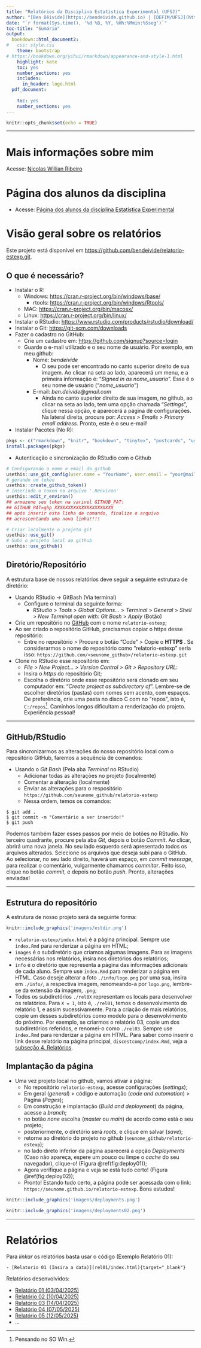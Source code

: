```yaml
---
title: "Relatórios da Disciplina Estatística Experimental (UFSJ)"
author: "[Ben Dêivide](https://bendeivide.github.io) | [DEFIM/UFSJ](https://ufsj.edu.br)"
date: "`r format(Sys.time(), '%d %B, %Y, %Hh:%Mmin:%Sseg')`"
toc-title: "Sumário"
output:
  bookdown::html_document2: 
#   css: style.css
    theme: bootstrap
# https://bookdown.org/yihui/rmarkdown/appearance-and-style-1.html
    highlight: kate
    toc: yes
    number_sections: yes
    includes:
      in_header: logo.html
  pdf_document:
    
    toc: yes
    number_sections: yes
---
```


```r
knitr::opts_chunk$set(echo = TRUE)
```
--- 

# Mais informações sobre mim

Acesse: [Nicolas Willian Ribeiro](https://NicolasWillianRibeiro.github.io){target="_blank"}

# Página dos alunos da disciplina

- Acesse: [Página dos alunos da disciplina Estatística Experimental](https://bendeivide.github.io/courses/estexp/estexp2025.1/#relat%C3%B3rio-dos-alunos){target="_blank"}

# Visão geral sobre os relatórios {.tabset .tabset-fade}

Este projeto está disponível em <https://github.com/bendeivide/relatorio-estexp.git>.

## O que é necessário?

- Instalar o R: 
  - Windows: <https://cran.r-project.org/bin/windows/base/>
    - rtools: <https://cran.r-project.org/bin/windows/Rtools/>
  - MAC: <https://cran.r-project.org/bin/macosx/>
  - Linux: <https://cran.r-project.org/bin/linux/>
- Instalar o RStudio: <https://www.rstudio.com/products/rstudio/download/>
- Instalar o Git: <https://git-scm.com/downloads>
- Fazer o cadastro no GitHub:
  - Crie um cadastro em: <https://github.com/signup?source=login>
  - Guarde o e-mail utilizado e o seu nome de usuário. Por exemplo, em meu github:
    - Nome: *bendeivide*
      - O seu pode ser encontrado no canto superior direito de sua imagem. Ao clicar na seta ao lado, aparecerá um menu, e a primeira informação é: "*Signed in as nome_usuario*". Esse é o seu nome de usuário ("*nome_usuario*")
    - E-mail: *ben.deivide@gmail.com*
      - Ainda no canto superior direito de sua imagem, no github, ao clicar na seta ao lado, tem uma opção chamada "*Settings*", clique nessa opção, e aparecerá a página de configurações. Na lateral direita, procure por: *Access* > *Emails* > *Primary email address*. Pronto, este é o seu e-mail!
- Instalar Pacotes (No R): 

```r
pkgs <- c("rmarkdown", "knitr", "bookdown", "tinytex", "postcards", "usethis", "gitcreds")
install.packages(pkgs)
```

- Autenticação e sincronização do RStudio com o Github

```r
# Configurando o nome e email do github
usethis::use_git_config(user.name = "YourName", user.email = "your@mail.com")
# gerando um token
usethis::create_github_token() 
# inserindo o token no arquivo '.Renviron'
usethis::edit_r_environ()
## armazene seu token na varivel GITHUB_PAT:
## GITHUB_PAT=ghp_XXXXXXXXXXXXXXXXXXXXXX
## após inserir esta linha de comando, finalize o arquivo
## acrescentando uma nova linha!!!!

# Criar localmente o projeto git
usethis::use_git()
# Subi o projeto local ao github
usethis::use_github()
```


## Diretório/Repositório

A estrutura base de nossos relatórios deve seguir a seguinte estrutura de diretório:

- Usando RStudio -> GitBash (Via terminal)
  - Configure o terminal da seguinte forma:
    - *RStudio* > *Tools* > *Global Options...* > *Terminal* > *General* > *Shell* > *New Terminal open with*: *Git Bash* > *Apply* (Botão)
- Crie um repositório no [GitHub](https://github.com) com o nome `relatorio-estexp`;
- Ao ser criado o repositório GitHub, precisamos copiar o https desse repositório:
  - Entre no repositório > Procure o botão "Code" > Copie o __HTTPS__ . Se considerarmos o nome do repositório como "relatorio-estexp" seria isso: `https://github.com/<seunome_github>/relatorio-estexp.git`
- Clone no RStudio esse repositório em:
  - *File > New Project... > Version Control > Git > Repository URL*:
  - Insira o *https* do repositório Git;
  - Escolha o diretório onde esse repositório será clonado em seu computador em: "*Create project as subdirectory of*". Lembre-se de escolher diretórios (pastas) com nomes sem acento, com espaços. De preferência, crie uma pasta no disco C com no "repos", isto é, `C:/repos`^[Pensando no SO Win.]. Caminhos longos dificultam a renderização do projeto. Experiência pessoal!

---

## GitHub/RStudio

Para sincronizarmos as alterações do nosso repositório local com o repositório GitHub, faremos a sequência de comandos:

- Usando o *Git Bash* (Pela aba *Terminal* no RStudio)
  - Adicionar todas as alterações no projeto (localmente)
  - Comentar a alteração (localmente)
  - Enviar as alterações para o respositório `https://github.com/seunome_github/relatorio-estexp`
  - Nessa ordem, temos os comandos:
  
```github
$ git add .
$ git commit -m "Comentário a ser inserido!"
$ git push
```
Podemos também fazer esses passos por meio de botões no RStudio. No terceiro quadrante, procure pela aba *Git*, depois o botão *Commit*. Ao clicar, abrirá uma nova janela. No seu lado esquerdo será apresentado todos os arquivos alterados. Selecione os arquivos que deseja subi para o GitHub. Ao selecionar, no seu lado direito, haverá um espaço, em *commit message*, para realizar o comentário, vulgarmente chamamos *commitar*. Feito isso, clique no botão *commit*, e depois no botão *push*. Pronto, alterações enviadas!

---

## Estrutura do repositório

A estrutura de nosso projeto será da seguinte forma:


```r
knitr::include_graphics('imagens/estdir.png')
```

- `relatorio-estexp/index.html` é a página principal. Sempre use `index.Rmd` para renderizar a página em HTML;
- `images` é o subdiretório que criamos algumas imagens. Para as imagens necessárias nos relatórios, insira nos diretórios dos relatórios;
- `info` é o diretório que representa a página das informações adicionais de cada aluno. Sempre use `index.Rmd` para renderizar a página em HTML. Caso deseje alterar a foto `./info/logo.png` por uma sua, insira em `./info/`, a respectiva imagem, renomeando-a por `logo.png`, lembre-se da extensão da imagem, `.png`;
- Todos os subdiretórios `./rel0X` representam os locais para desenvolver os relatórios. Para `X = 1`, isto é, `./rel01`, temos o desenvolvimento do relatório 1, e assim sucessivamente. Para a criação de mais relatórios, copie um desses subdiretórios como modelo para o desenvolvimento do próximo. Por exemplo, se criarmos o relatório 03, copie um dos subdiretórios referidos, e renomei-o como `./rel03`. Sempre use `index.Rmd` para renderizar a página em HTML. Para saber como inserir o link desse relatório na página principal, `discestcomp/index.Rmd`, veja a [subseção 4. Relatórios](#relatorio).

## Implantação da página

- Uma vez projeto local no github, vamos ativar a página:
  - No repositório `relatorio-estexp`, acesse configurações (*settings*);
  - Em geral (*general*) > código e automação (*code and automation*) > Página (*Pages*);
  - Em construção e implantação (*Build and deployment*) da página, acesse a *branch*;
  - no botão *none* escolha (*master* ou *main*) de acordo como está o seu projeto;
  - posteriormente, o diretório será *roots*, e clique em salvar (*save*);
  - retorne ao diretório do projeto no github (`seunome_github/relatorio-estexp`);
  - no lado direto inferior da página aparecerá a opção *Deployments* (Caso não apareça, espere um pouco ou limpe o *cache* do seu navegador), clique-o! (Figura \@ref(fig:deploy01));
  - Agora verifique a página e veja se está tudo certo! (Figura \@ref(fig:deploy02));
  - Pronto! Estando tudo certo, a página pode ser acessada com o link: `https://seunome.github.io/relatorio-estexp`. Bons estudos!

```r
knitr::include_graphics('imagens/deployments.png')
```
  
  
```r
knitr::include_graphics('imagens/deployments02.png')
```
  

---

# Relatórios {#relatorio}

Para *linkar* os relatórios basta usar o código (Exemplo Relatório 01):

```
- [Relatorio 01 (Insira a data)](rel01/index.html){target="_blank"}
```
Relatórios desenvolvidos:

- [Relatório 01 (03/04/2025)](rel01/index.html){target="_blank"}
- [Relatório 02 (10/04/2025)](rel02/index.html){target="_blank"}
- [Relatório 03 (14/04/2025)](rel03/index.html){target="_blank"}
- [Relatório 04 (07/05/2025)](rel04/index.html){target="_blank"}
- [Relatório 05 (12/05/2025)](rel05/index.html){target="_blank"}
- ...